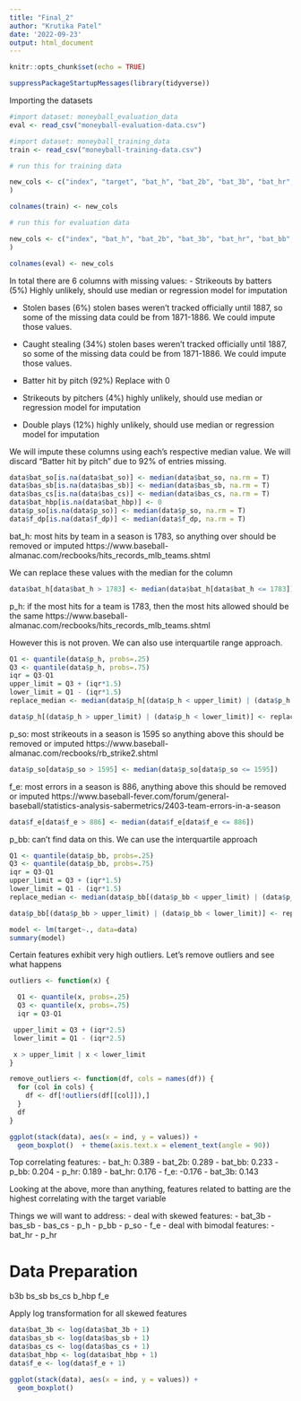 ```yaml
---
title: "Final_2"
author: "Krutika Patel"
date: '2022-09-23'
output: html_document
---
```


```r
knitr::opts_chunk$set(echo = TRUE)
```

```r
suppressPackageStartupMessages(library(tidyverse))
```


Importing the datasets
```r
#import dataset: moneyball_evaluation_data
eval <- read_csv("moneyball-evaluation-data.csv")
```

```r
#import dataset: moneyball_training_data
train <- read_csv("moneyball-training-data.csv")
```

```r

# run this for training data

new_cols <- c("index", "target", "bat_h", "bat_2b", "bat_3b", "bat_hr", "bat_bb", "bat_so", "bas_sb", "bas_cs", "bat_hbp", "p_h", "p_hr", "p_bb", "p_so", "f_e", "f_dp"
)

colnames(train) <- new_cols
```


```r

# run this for evaluation data

new_cols <- c("index", "bat_h", "bat_2b", "bat_3b", "bat_hr", "bat_bb", "bat_so", "bas_sb", "bas_cs", "bat_hbp", "p_h", "p_hr", "p_bb", "p_so", "f_e", "f_dp"
)

colnames(eval) <- new_cols
```


In total there are 6 columns with missing values:
- Strikeouts by batters (5%)
Highly unlikely, should use median or regression model for imputation

- Stolen bases (6%)
stolen bases weren’t tracked officially until 1887, so some of the missing data could be from 1871-1886. We could impute those values.

- Caught stealing (34%)
stolen bases weren’t tracked officially until 1887, so some of the missing data could be from 1871-1886. We could impute those values.

- Batter hit by pitch (92%)
Replace with 0

- Strikeouts by pitchers (4%)
highly unlikely, should use median or regression model for imputation

- Double plays (12%)
highly unlikely, should use median or regression model for imputation


We will impute these columns using each's respective median value. We will discard "Batter hit by pitch" due to 92% of entries missing.


```r
data$bat_so[is.na(data$bat_so)] <- median(data$bat_so, na.rm = T)
data$bas_sb[is.na(data$bas_sb)] <- median(data$bas_sb, na.rm = T)
data$bas_cs[is.na(data$bas_cs)] <- median(data$bas_cs, na.rm = T)
data$bat_hbp[is.na(data$bat_hbp)] <- 0
data$p_so[is.na(data$p_so)] <- median(data$p_so, na.rm = T)
data$f_dp[is.na(data$f_dp)] <- median(data$f_dp, na.rm = T)
```


bat_h: most hits by team in a season is 1783, so anything over should be removed or imputed
https://www.baseball-almanac.com/recbooks/hits_records_mlb_teams.shtml

We can replace these values with the median for the column

```r
data$bat_h[data$bat_h > 1783] <- median(data$bat_h[data$bat_h <= 1783])
```


p_h: if the most hits for a team is 1783, then the most hits allowed should be the same
https://www.baseball-almanac.com/recbooks/hits_records_mlb_teams.shtml

However this is not proven. We can also use interquartile range approach.


```r
Q1 <- quantile(data$p_h, probs=.25)
Q3 <- quantile(data$p_h, probs=.75)
iqr = Q3-Q1
upper_limit = Q3 + (iqr*1.5)
lower_limit = Q1 - (iqr*1.5)
replace_median <- median(data$p_h[(data$p_h < upper_limit) | (data$p_h > lower_limit)])

data$p_h[(data$p_h > upper_limit) | (data$p_h < lower_limit)] <- replace_median

```


p_so: most strikeouts in a season is 1595 so anything above this should be removed or imputed
https://www.baseball-almanac.com/recbooks/rb_strike2.shtml

```r
data$p_so[data$p_so > 1595] <- median(data$p_so[data$p_so <= 1595])
```


f_e: most errors in a season is 886, anything above this should be removed or imputed
https://www.baseball-fever.com/forum/general-baseball/statistics-analysis-sabermetrics/2403-team-errors-in-a-season

```r
data$f_e[data$f_e > 886] <- median(data$f_e[data$f_e <= 886])
```


p_bb: can't find data on this. We can use the interquartile approach

```r
Q1 <- quantile(data$p_bb, probs=.25)
Q3 <- quantile(data$p_bb, probs=.75)
iqr = Q3-Q1
upper_limit = Q3 + (iqr*1.5)
lower_limit = Q1 - (iqr*1.5)
replace_median <- median(data$p_bb[(data$p_bb < upper_limit) | (data$p_bb > lower_limit)])

data$p_bb[(data$p_bb > upper_limit) | (data$p_bb < lower_limit)] <- replace_median

```


```r
model <- lm(target~., data=data)
summary(model)
```

Certain features exhibit very high outliers. Let's remove outliers and see what happens

```r
outliers <- function(x) {

  Q1 <- quantile(x, probs=.25)
  Q3 <- quantile(x, probs=.75)
  iqr = Q3-Q1

 upper_limit = Q3 + (iqr*2.5)
 lower_limit = Q1 - (iqr*2.5)

 x > upper_limit | x < lower_limit
}

remove_outliers <- function(df, cols = names(df)) {
  for (col in cols) {
    df <- df[!outliers(df[[col]]),]
  }
  df
}
```


```r
ggplot(stack(data), aes(x = ind, y = values)) +
  geom_boxplot()  + theme(axis.text.x = element_text(angle = 90))
```


Top correlating features:
- bat_h: 0.389
- bat_2b: 0.289
- bat_bb: 0.233
- p_bb: 0.204
- p_hr: 0.189
- bat_hr: 0.176
- f_e: -0.176
- bat_3b: 0.143

Looking at the above, more than anything, features related to batting are the highest correlating with the target variable

Things we will want to address:
- deal with skewed features:
  - bat_3b
  - bas_sb
  - bas_cs
  - p_h
  - p_bb
  - p_so
  - f_e
- deal with bimodal features:
  - bat_hr
  - p_hr


# Data Preparation

b3b
bs_sb
bs_cs
b_hbp
f_e

Apply log transformation for all skewed features

```r
data$bat_3b <- log(data$bat_3b + 1)
data$bas_sb <- log(data$bas_sb + 1)
data$bas_cs <- log(data$bas_cs + 1)
data$bat_hbp <- log(data$bat_hbp + 1)
data$f_e <- log(data$f_e + 1)

```

```r
ggplot(stack(data), aes(x = ind, y = values)) +
  geom_boxplot()
```

